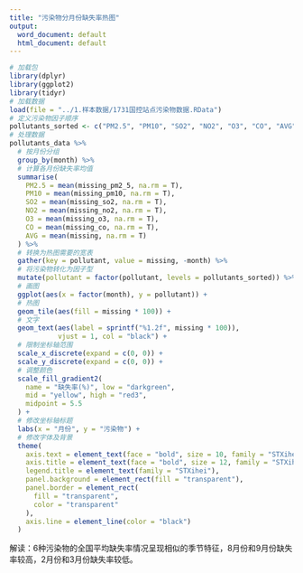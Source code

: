 ```yaml
---
title: "污染物分月份缺失率热图"
output:
  word_document: default
  html_document: default
---
```


```r
# 加载包
library(dplyr)
library(ggplot2)
library(tidyr)
# 加载数据
load(file = "../1.样本数据/1731国控站点污染物数据.RData")
# 定义污染物因子顺序
pollutants_sorted <- c("PM2.5", "PM10", "SO2", "NO2", "O3", "CO", "AVG")
# 处理数据
pollutants_data %>%
  # 按月份分组
  group_by(month) %>%
  # 计算各月份缺失率均值
  summarise(
    PM2.5 = mean(missing_pm2_5, na.rm = T),
    PM10 = mean(missing_pm10, na.rm = T),
    SO2 = mean(missing_so2, na.rm = T),
    NO2 = mean(missing_no2, na.rm = T),
    O3 = mean(missing_o3, na.rm = T),
    CO = mean(missing_co, na.rm = T),
    AVG = mean(missing, na.rm = T)
  ) %>%
  # 转换为热图需要的宽表
  gather(key = pollutant, value = missing, -month) %>%
  # 将污染物转化为因子型
  mutate(pollutant = factor(pollutant, levels = pollutants_sorted)) %>%
  # 画图
  ggplot(aes(x = factor(month), y = pollutant)) +
  # 热图
  geom_tile(aes(fill = missing * 100)) +
  # 文字
  geom_text(aes(label = sprintf("%1.2f", missing * 100)),
            vjust = 1, col = "black") +
  # 限制坐标轴范围
  scale_x_discrete(expand = c(0, 0)) +
  scale_y_discrete(expand = c(0, 0)) +
  # 调整颜色
  scale_fill_gradient2(
    name = "缺失率(%)", low = "darkgreen",
    mid = "yellow", high = "red3",
    midpoint = 5.5
  ) +
  # 修改坐标轴标题
  labs(x = "月份", y = "污染物") +
  # 修改字体及背景
  theme(
    axis.text = element_text(face = "bold", size = 10, family = "STXihei"),
    axis.title = element_text(face = "bold", size = 12, family = "STXihei"),
    legend.title = element_text(family = "STXihei"),
    panel.background = element_rect(fill = "transparent"),
    panel.border = element_rect(
      fill = "transparent",
      color = "transparent"
    ),
    axis.line = element_line(color = "black")
  )
```

解读：6种污染物的全国平均缺失率情况呈现相似的季节特征，8月份和9月份缺失率较高，2月份和3月份缺失率较低。

